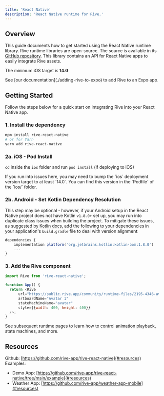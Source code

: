 ```yaml
---
title: 'React Native'
description: 'React Native runtime for Rive.'
---
```




## Overview

This guide documents how to get started using the React Native runtime library. Rive runtime libraries are open-source. The source is available in its [GitHub repository](https://github.com/rive-app/rive-react-native). This library contains an API for React Native apps to easily integrate Rive assets.

The minimum iOS target is **14.0**

<Note>
 See [our documentation](./adding-rive-to-expo) to add Rive to an Expo app.
</Note>

## Getting Started

Follow the steps below for a quick start on integrating Rive into your React Native app.

### 1. Install the dependency

```bash
npm install rive-react-native
# or for Yarn
yarn add rive-react-native
```

### 2a. iOS - Pod Install

`cd` inside the `ios` folder and run `pod install` (if deploying to iOS)

<Note>
 If you run into issues here, you may need to bump the `ios` deployment version target to at least `14.0`. You can find this version in the `Podfile` of the `ios/` folder.
</Note>

### 2b. Android - Set Kotlin Dependency Resolution

This step may be optional - however, if your Android setup in the React Native project does not have Kotlin `v1.8.0+` set up, you may run into duplicate class issues when building the project. To mitigate these issues, as suggested by [Kotlin docs](https://kotlinlang.org/docs/gradle-configure-project.html#versions-alignment-of-transitive-dependencies), add the following to your dependencies in your application's `build.gradle` file to deal with version alignment:

```javascript
dependencies {
    implementation platform('org.jetbrains.kotlin:kotlin-bom:1.8.0')
    ...
}
```

### 3. Add the Rive component

```javascript
import Rive from 'rive-react-native';

function App() {
  return <Rive
      url="https://public.rive.app/community/runtime-files/2195-4346-avatar-pack-use-case.riv"
      artboardName="Avatar 1"
      stateMachineName="avatar"
      style={{width: 400, height: 400}}
  />;
}
```

See subsequent runtime pages to learn how to control animation playback, state machines, and more.

## Resources

Github: [https://github.com/rive-app/rive-react-native](#resources) Examples:

- Demo App: [https://github.com/rive-app/rive-react-native/tree/main/example](#resources)
- Weather App: [https://github.com/rive-app/weather-app-mobile](#resources) 
